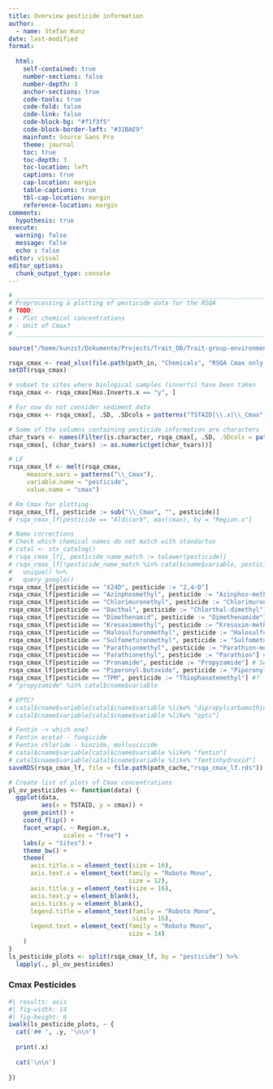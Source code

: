 ```yaml
---
title: Overview pesticide information
author:
  - name: Stefan Kunz
date: last-modified
format: 
  
  html:
    self-contained: true
    number-sections: false
    number-depth: 3
    anchor-sections: true
    code-tools: true
    code-fold: false
    code-link: false
    code-block-bg: "#f1f3f5"
    code-block-border-left: "#31BAE9"
    mainfont: Source Sans Pro
    theme: journal
    toc: true
    toc-depth: 3
    toc-location: left
    captions: true
    cap-location: margin
    table-captions: true
    tbl-cap-location: margin
    reference-location: margin
comments:
  hypothesis: true
execute:
  warning: false
  message: false
  echo : false
editor: visual
editor_options: 
  chunk_output_type: console
---
```


```r
# ____________________________________________________________________
# Preprocessing & plotting of pesticide data for the RSQA
# TODO: 
# - Plot chemical concentrations
# - Unit of Cmax?
# ____________________________________________________________________

source("/home/kunzst/Dokumente/Projects/Trait_DB/Trait-group-environment-relationships/R/Set_up.R")
```

```r
rsqa_cmax <- read_xlsx(file.path(path_in, "Chemicals", "RSQA Cmax only data.xlsx"))
setDT(rsqa_cmax)

# subset to sites where biological samples (inverts) have been taken
rsqa_cmax <- rsqa_cmax[Has.Inverts.x == "y", ]

# For now do not consider sediment data 
rsqa_cmax <- rsqa_cmax[, .SD, .SDcols = patterns("TSTAID|\\.x|\\_Cmax")]

# Some of the columns containing pesticide information are characters
char_tvars <- names(Filter(is.character, rsqa_cmax[, .SD, .SDcols = patterns("\\_Cmax")]))
rsqa_cmax[, (char_tvars) := as.numeric(get(char_tvars))] 

# LF
rsqa_cmax_lf <- melt(rsqa_cmax, 
     measure.vars = patterns("\\_Cmax"),
     variable.name = "pesticide",
     value.name = "cmax")

# Rm Cmax for plotting
rsqa_cmax_lf[, pesticide := sub("\\_Cmax", "", pesticide)]
# rsqa_cmax_lf[pesticide == "Aldicarb", max(cmax), by = "Region.x"]

# Name corrections 
# Check which chemical names do not match with standartox 
# catal <- stx_catalog()
# rsqa_cmax_lf[, pesticide_name_match := tolower(pesticide)]
# rsqa_cmax_lf[!pesticide_name_match %in% catal$cname$variable, pesticide_name_match] %>% 
#   unique() %>% 
#   query_google()
rsqa_cmax_lf[pesticide == "X24D", pesticide := "2,4-D"]
rsqa_cmax_lf[pesticide == "Azinphosmethyl", pesticide := "Azinphos-methyl"]
rsqa_cmax_lf[pesticide == "Chlorimuronethyl", pesticide := "Chlorimuron-ethyl"]
rsqa_cmax_lf[pesticide == "Dacthal", pesticide := "Chlorthal-dimethyl"]
rsqa_cmax_lf[pesticide == "Dimethenamid", pesticide := "Dimethenamide"]
rsqa_cmax_lf[pesticide == "Kresoximmethyl", pesticide := "Kresoxim-methyl"]
rsqa_cmax_lf[pesticide == "Halosulfuronmethyl", pesticide := "Halosulfuron-methyl"]
rsqa_cmax_lf[pesticide == "Sulfometuronmethyl", pesticide := "Sulfometuron-methyl"]
rsqa_cmax_lf[pesticide == "Parathionmethyl", pesticide := "Parathion-methyl"]
rsqa_cmax_lf[pesticide == "Parathionethyl", pesticide := "Parathion"] # commonly known as parathion
rsqa_cmax_lf[pesticide == "Pronamide", pesticide := "Propyzamide"] # Seems to be a formulation, active ingredient is Propyzamide
rsqa_cmax_lf[pesticide == "Piperonyl.butoxide", pesticide := "Piperonyl butoxide"]
rsqa_cmax_lf[pesticide == "TPM", pesticide := "Thiophanatemethyl"] #?
# "propyzamide" %in% catal$cname$variable

# EPTC?
# catal$cname$variable[catal$cname$variable %like% "dipropylcarbamothioat"]
# catal$cname$variable[catal$cname$variable %like% "eptc"]

# Fentin -> which one?
# Fentin acetat - fungicide
# Fentin chloride - biozide, molluscicide 
# catal$cname$variable[catal$cname$variable %like% "fentin"]
# catal$cname$variable[catal$cname$variable %like% "fentinhydroxid"]
saveRDS(rsqa_cmax_lf, file = file.path(path_cache,"rsqa_cmax_lf.rds"))
```

```r
# Create list of plots of Cmax concentrations
pl_ov_pesticides <- function(data) {
  ggplot(data,
         aes(x = TSTAID, y = cmax)) +
    geom_point() +
    coord_flip() +
    facet_wrap(. ~ Region.x,
               scales = "free") +
    labs(y = "Sites") +
    theme_bw() +
    theme(
      axis.title.x = element_text(size = 16),
      axis.text.x = element_text(family = "Roboto Mono",
                                 size = 12),
      axis.title.y = element_text(size = 16),
      axis.text.y = element_blank(),
      axis.ticks.y = element_blank(), 
      legend.title = element_text(family = "Roboto Mono",
                                  size = 16),
      legend.text = element_text(family = "Roboto Mono",
                                 size = 14)
    )
}
ls_pesticide_plots <- split(rsqa_cmax_lf, by = "pesticide") %>% 
  lapply(., pl_ov_pesticides)
```

### Cmax Pesticides

:::: {.column-screen}
::: {.panel-tabset}
```r
#| results: asis
#| fig-width: 14
#| fig-height: 6
iwalk(ls_pesticide_plots, ~ {
  cat('## ', .y, '\n\n')
  
  print(.x)
  
  cat('\n\n')
  
})
```
:::
::::
